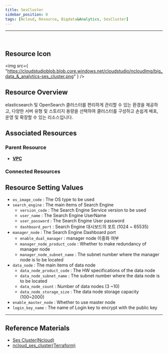 ```yaml
---
title: SesCluster
sidebar_position: 0
tags: [Ncloud, Resource, Bigdata&Analytics, SesCluster]
---
```


<hr />
<br />

## Resource Icon

<img
    src={
        "https://cloudstudioblob.blob.core.windows.net/cloudstudio/ncloudImg/big_data_&_analytics-ses_cluster.png"
    }
/>

## Resource Overview

elasticsearch 및 OpenSearch 클러스터를 편리하게 관리할 수 있는 환경을 제공하고, 다양한 서버 유형 및 스토리지 용량을 선택하여 클러스터를 구성하고 손쉽게 배포, 운영 및 확장할 수 있는 리소스입니다.

## Associated Resources

### Parent Resource

-   [**VPC**](https://docs.cstudio.app/en/docs/resource/ncloud/Networking/Vpc)

### Connected Resources


## Resource Setting Values

-   `os_image_code` : The OS type to be used
-   `search_engine` : The main items of Search Engine
    -   `version_code` : The Search Engine Service version to be used
    -   `user_name` : The Search Engine UserName
    -   `user_password` : The Search Engine User password
    -   `dashboard_port` : Search Engine 대시보드의 포트 (1024 ~ 65535)
-   `manager_node` : The Search Engine Dashboard port
    -   `enable_dual_manager` : manager node 이중화 여부
    -   `manager_node_product_code` : Whether to make redundancy of manager node
    -   `manager_node_subnet_name` : The subnet number where the manager node is to be located
-   `data_node` : The main items of data node
    -   `data_node_product_code` : The HW specifications of the data node
    -   `data_node_subnet_name` : The subnet number where the data node is to be located
    -   `data_node_count` : Number of data nodes (3 ~10)
    -   `data_node_storage_size` : The data node storage capacity (100~2000)
-   `enable_master_node` : Whether to use master node
-   `login_key_name` : The name of Login key to encrypt with the public key

---

## Reference Materials

-   [Ses Cluster(Ncloud)](https://www.ncloud.com/product/analytics/searchEngineService)
-   [ncloud_ses_cluster(Terraform)](https://registry.terraform.io/providers/NaverCloudPlatform/ncloud/latest/en/docs/resources/ses_cluster)
